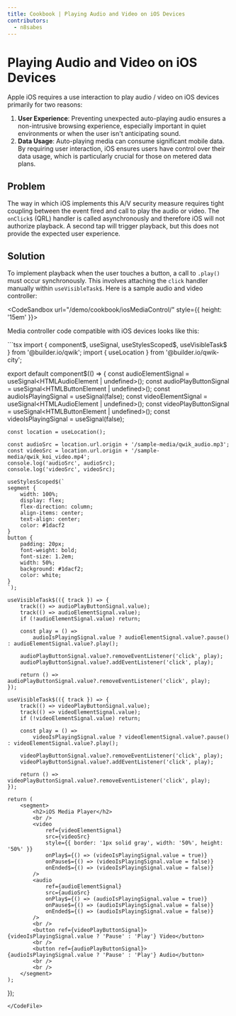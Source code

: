 ```yaml
---
title: Cookbook | Playing Audio and Video on iOS Devices
contributors:
  - n8sabes
---
```



# Playing Audio and Video on iOS Devices

Apple iOS requires a use interaction to play audio / video on iOS devices primarily for two reasons:

1. **User Experience**: Preventing unexpected auto-playing audio ensures a non-intrusive browsing experience, especially important in quiet environments or when the user isn't anticipating sound.  
2. **Data Usage**: Auto-playing media can consume significant mobile data. By requiring user interaction, iOS ensures users have control over their data usage, which is particularly crucial for those on metered data plans.

## Problem

The way in which iOS implements this A/V security measure requires tight coupling between the event fired and call to play the audio or video.
The `onClick$` (QRL) handler is called asynchronously and therefore iOS will not authorize playback. A second tap will trigger playback, but
this does not provide the expected user experience.

## Solution

To implement playback when the user touches a button, a call to `.play()` must occur synchronously. This involves attaching the `click` handler manually within `useVisibleTask$`. Here is a sample audio and video controller:

<CodeSandbox url="/demo/cookbook/iosMediaControl/"  style={{ height: '15em' }}>
</CodeSandbox>

Media controller code compatible with iOS devices looks like this:

<CodeFile src="/src/routes/demo/cookbook/iosMediaControl/index.tsx">
```tsx
import { component$, useSignal, useStylesScoped$, useVisibleTask$ } from '@builder.io/qwik';
import { useLocation } from '@builder.io/qwik-city';

export default component$(() => {
    const audioElementSignal = useSignal<HTMLAudioElement | undefined>();
    const audioPlayButtonSignal = useSignal<HTMLButtonElement | undefined>();
    const audioIsPlayingSignal = useSignal(false);
    const videoElementSignal = useSignal<HTMLAudioElement | undefined>();
    const videoPlayButtonSignal = useSignal<HTMLButtonElement | undefined>();
    const videoIsPlayingSignal = useSignal(false);

    const location = useLocation();

    const audioSrc = location.url.origin + '/sample-media/qwik_audio.mp3';
    const videoSrc = location.url.origin + '/sample-media/qwik_koi_video.mp4';
    console.log('audioSrc', audioSrc);
    console.log('videoSrc', videoSrc);

    useStylesScoped$(`
    segment {
        width: 100%;
        display: flex;
        flex-direction: column;
        align-items: center;
        text-align: center;
        color: #1dacf2
    }    
    button {
        padding: 20px;
        font-weight: bold;
        font-size: 1.2em;
        width: 50%;
        background: #1dacf2;
        color: white;
    }
    `);

    useVisibleTask$(({ track }) => {
        track(() => audioPlayButtonSignal.value);
        track(() => audioElementSignal.value);
        if (!audioElementSignal.value) return;

        const play = () =>
            audioIsPlayingSignal.value ? audioElementSignal.value?.pause() : audioElementSignal.value?.play();

        audioPlayButtonSignal.value?.removeEventListener('click', play);
        audioPlayButtonSignal.value?.addEventListener('click', play);

        return () => audioPlayButtonSignal.value?.removeEventListener('click', play);
    });

    useVisibleTask$(({ track }) => {
        track(() => videoPlayButtonSignal.value);
        track(() => videoElementSignal.value);
        if (!videoElementSignal.value) return;

        const play = () =>
            videoIsPlayingSignal.value ? videoElementSignal.value?.pause() : videoElementSignal.value?.play();

        videoPlayButtonSignal.value?.removeEventListener('click', play);
        videoPlayButtonSignal.value?.addEventListener('click', play);

        return () => videoPlayButtonSignal.value?.removeEventListener('click', play);
    });

    return (
        <segment>
            <h2>iOS Media Player</h2>
            <br />
            <video
                ref={videoElementSignal}
                src={videoSrc}
                style={{ border: '1px solid gray', width: '50%', height: '50%' }}
                onPlay$={() => (videoIsPlayingSignal.value = true)}
                onPause$={() => (videoIsPlayingSignal.value = false)}
                onEnded$={() => (videoIsPlayingSignal.value = false)}
            />
            <audio
                ref={audioElementSignal}
                src={audioSrc}
                onPlay$={() => (audioIsPlayingSignal.value = true)}
                onPause$={() => (audioIsPlayingSignal.value = false)}
                onEnded$={() => (audioIsPlayingSignal.value = false)}
            />
            <br />
            <button ref={videoPlayButtonSignal}>{videoIsPlayingSignal.value ? 'Pause' : 'Play'} Video</button>
            <br />
            <button ref={audioPlayButtonSignal}>{audioIsPlayingSignal.value ? 'Pause' : 'Play'} Audio</button>
            <br />
            <br />
        </segment>
    );
});
```
</CodeFile>

